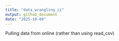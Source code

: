 ```yaml
---
title: "data_wrangling_ii"
output: github_document
date: "2025-10-09"
---
```



Pulling data from online (rather than using read_csv)

